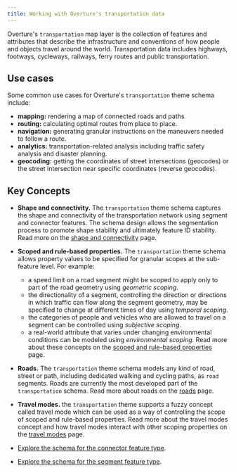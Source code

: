 ```yaml
---
title: Working with Overture's transportation data
---
```




Overture's `transportation` map layer is the collection of features and attributes that describe the infrastructure and conventions of how people and objects travel around the world. Transportation data includes highways, footways, cycleways, railways, ferry routes and public transportation.


## Use cases

Some common use cases for Overture's `transportation` theme schema include:

- **mapping:** rendering a map of connected roads and paths.
- **routing:** calculating optimal routes from place to place.
- **navigation:** generating granular instructions on the maneuvers needed to
  follow a route.
- **analytics:** transportation-related analysis including traffic safety
  analysis and disaster planning.
- **geocoding:** getting the coordinates of street intersections (geocodes) or
  the street intersection near specific coordinates (reverse geocodes).

## Key Concepts

- **Shape and connectivity.** The `transportation` theme schema captures the shape
and connectivity of the transportation network using segment and connector
features. The schema design allows the segmentation process to promote shape
stability and ultimately feature ID stability. Read more on the [shape and connectivity](shape-connectivity) page.

- **Scoped and rule-based properties.** The `transportation` theme schema allows property values to be specified for granular scopes at the sub-feature level. For example:
  - a speed limit on a road segment might be scoped to apply only to part of the
  road geometry using _geometric scoping_.
  - the directionality of a segment, controlling the direction or directions in
  which traffic can flow along the segment geometry, may be specified to change
  at different times of day using _temporal scoping_.
  - the categories of people and vehicles who are allowed to travel on a segment
  can be controlled using _subjective scoping_.
  - a real-world attribute that varies under changing environmental conditions can
  be modeled using _environmental scoping_.
Read more about these concepts on the [scoped and rule-based properties](/overview/feature-model/scoping-rules) page.

- **Roads.** The `transportation` theme schema models any kind of road, street or
path, including dedicated walking and cycling paths, as `road` segments. Roads
are currently the most developed part of the `transportation` schema. Read more about roads on the [roads](roads) page.

- **Travel modes.** the `transportation` theme supports a fuzzy concept called
travel mode which can be used as a way of controlling the scope of scoped
and rule-based properties. Read more about the travel modes concept and how travel modes interact with other scoping properties on the [travel modes](travel-modes) page.

- [Explore the schema for the connector feature type](https://docs.overturemaps.org/schema/transportation/connector).
- [Explore the schema for the segment feature type](https://docs.overturemaps.org/schema/transportation/segment).

